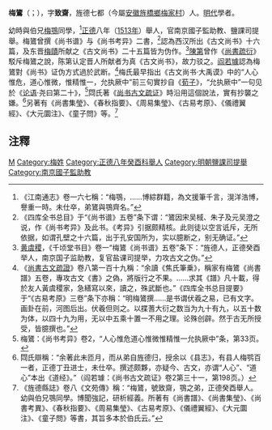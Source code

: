 '''梅鷟'''（{{標音|字=鷟|注音=ㄓㄨㄛˊ}}；{{bd|約1483年||1553年}}），字'''致齋'''，旌德七都（今屬[[安徽|安徽]][[旌橋鄉|旌橋鄉]][[梅家村|梅家村]]）人。[[明代|明代]]學者。

幼時與伯兄[[梅鶚|梅鶚]]同學，<ref>《江南通志》卷一六七稱：“梅鶚，……博綜群籍，為文援筆千言，滉洋浩博，譽重一時。未仕卒，弟鷟與鶚齊名。”</ref>[[正德_(明朝)|正德]]八年（[[1513年|1513年]]）舉人，官南京國子監助教、鹽課司提舉。梅鷟曾撰《尚书谱》与《尚书考异》二書，<ref>《四库全书总目》于“《尚书谱》五卷”条下谓：“鷟因宋吴棫、朱子及元吴澄之说，作《尚书考异》及此书。《考异》引据颇精核。此则徒以空言诋斥，无所依据，如谓孔壁之十六篇，出于孔安国所为，实以臆断之，别无确证。”</ref>認為西汉所出《古文尚书》十六篇，及东晋[[梅賾|梅賾]]所献之《古文尚书》二十五篇皆为伪作。<ref>[[黄虞稷|黄虞稷]]，《千顷堂书目》卷一“梅鷟《尚书谱》五卷”条下：“旌德人，正德癸酉举人，南京国子监助教，复官盐课司提举，力攻古文之伪。”</ref>[[陳第|陳第]]曾作《[[尚書疏衍|尚書疏衍]]》駁斥梅鷟之說，陈第认定晋人所献者为真《古文尚书》，故力驳之。[[阎若璩|阎若璩]]認為梅鷟對《尚书》证伪方式過於武断。<ref>《[[尚書古文疏證|尚書古文疏證]]》卷八第一百十九稱：“余讀《焦氏筆乗》，稱家有梅鷟《尚書譜》五卷，專攻古文《書》之偽，將版行之不果。……求其《譜》凡十載，得於友人黃虞稷家，急繕寫以來，讀之，殊武斷也。”《四库全书总目提要》于“《古易考原》三卷”条下亦稱：“明梅鷟撰……是书谓伏羲之易，已有文字。画卦在前，河图后出。伏羲但则之。以揲蓍大衍之数当为九十有九，以五十数为体，以四十九为用，无以中五乘十置一不用之理。论殊创辟。然于古无所授受，皆臆撰也。”</ref>梅氏最早指出《古文尚书·大禹谟》中的“人心惟危，道心惟微，惟精惟一，允执厥中”前三句實抄自《[[荀子|荀子]]》，“允执厥中”一句见於《[[论语|论语]]·尧曰第二十》，<ref>梅鷟：《尚书考异》卷2，“人心惟危道心惟微惟精惟一允执厥中”条，第33页。</ref>閰氏著《[[尚书古文疏证|尚书古文疏证]]》時沿用這個說法，實有抄襲之嫌。<ref>閰氏辯稱：“余著此未匝月，而从弟自旌德归，授余以《县志》，有县人梅鹗百一者，正德丁丑进士，未仕卒。撰述颇夥，亦疑今、古文，亦谓“人心”、“道心”本出《道经》。”（阎若璩：《尚书古文疏证》卷2第三十一，第198页。）</ref>另著有《尚書集瑩》、《春秋指要》、《周易集瑩》、《古易考原》、《儀禮翼經》、《大元圜注》、《童子問》等。<ref>《旌德縣誌》卷八《文苑傳》稱：“梅鷟，號致齋，鶚之弟，正德癸酉舉人。幼與伯兄鶚同學。博聞強記，研析經義。所著有《尚書譜》、《尚書集瑩》、《尚書考異》、《春秋指要》、《周易集瑩》、《古易考原》、《儀禮翼經》、《大元圜注》、《童子問》等書，其旨多本於伯氏云。”</ref>

==注釋==
{{reflist}}

[[Category:明朝作家|M]]
[[Category:梅姓|Category:梅姓]]
[[Category:正德八年癸酉科舉人|Category:正德八年癸酉科舉人]]
[[Category:明朝鹽課司提舉|Category:明朝鹽課司提舉]]
[[Category:南京國子監助教|Category:南京國子監助教]]